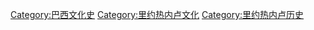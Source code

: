[[Category:巴西文化史|Category:巴西文化史]]
[[Category:里约热内卢文化|Category:里约热内卢文化]]
[[Category:里约热内卢历史|Category:里约热内卢历史]]